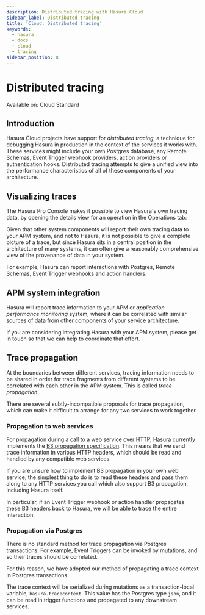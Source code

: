 ```yaml
---
description: Distributed tracing with Hasura Cloud
sidebar_label: Distributed tracing
title: 'Cloud: Distributed tracing'
keywords:
  - hasura
  - docs
  - cloud
  - tracing
sidebar_position: 8
---
```



# Distributed tracing

<div className="badge badge--primary heading-badge">Available on: Cloud Standard</div>

## Introduction

Hasura Cloud projects have support for _distributed tracing_, a technique for debugging Hasura in production in the
context of the services it works with. These services might include your own Postgres database, any Remote Schemas,
Event Trigger webhook providers, action providers or authentication hooks. Distributed tracing attempts to give a
unified view into the performance characteristics of all of these components of your architecture.

## Visualizing traces

The Hasura Pro Console makes it possible to view Hasura's own tracing data, by opening the details view for an operation
in the Operations tab:

<Thumbnail src="/img/tracing/tracing-operations-timing.png" alt="View timing data in the Operations tab" />

Given that other system components will report their own tracing data to your APM system, and not to Hasura, it is not
possible to give a complete picture of a trace, but since Hasura sits in a central position in the architecture of many
systems, it can often give a reasonably comprehensive view of the provenance of data in your system.

For example, Hasura can report interactions with Postgres, Remote Schemas, Event Trigger webhooks and action handlers.

## APM system integration

Hasura will report trace information to your APM or _application performance monitoring_ system, where it can be
correlated with similar sources of data from other components of your service architecture.

If you are considering integrating Hasura with your APM system, please get in touch so that we can help to coordinate
that effort.

## Trace propagation

At the boundaries between different services, tracing information needs to be shared in order for trace fragments from
different systems to be correlated with each other in the APM system. This is called _trace propagation_.

There are several subtly-incompatible proposals for trace propagation, which can make it difficult to arrange for any
two services to work together.

### Propagation to web services

For propagation during a call to a web service over HTTP, Hasura currently implements the
[B3 propagation specification](https://github.com/openzipkin/b3-propagation). This means that we send trace information
in various HTTP headers, which should be read and handled by any compatible web services.

If you are unsure how to implement B3 propagation in your own web service, the simplest thing to do is to read these
headers and pass them along to any HTTP services you call which also support B3 propagation, including Hasura itself.

In particular, if an Event Trigger webhook or action handler propagates these B3 headers back to Hasura, we will be able
to trace the entire interaction.

### Propagation via Postgres

There is no standard method for trace propagation via Postgres transactions. For example, Event Triggers can be invoked
by mutations, and so their traces should be correlated.

For this reason, we have adopted our method of propagating a trace context in Postgres transactions.

The trace context will be serialized during mutations as a transaction-local variable, `hasura.tracecontext`. This value
has the Postgres type `json`, and it can be read in trigger functions and propagated to any downstream services.
